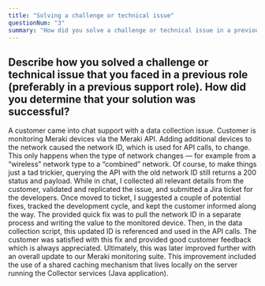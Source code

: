 ```yaml
---
title: "Solving a challenge or technical issue"
questionNum: "3"
summary: "How did you solve a challenge or technical issue in a previous role?"
---
```


## Describe how you solved a challenge or technical issue that you faced in a previous role (preferably in a previous support role). How did you determine that your solution was successful?

A customer came into chat support with a data collection issue. Customer is monitoring Meraki devices via the Meraki API.
Adding additional devices to the network caused the network ID, which is used for API calls, to change.
This only happens when the type of network changes — for example from a “wireless” network type to a “combined” network.
Of course, to make things just a tad trickier, querying the API with the old network ID still returns a 200 status and payload.
While in chat, I collected all relevant details from the customer, validated and replicated the issue, and submitted a Jira ticket for the developers.
Once moved to ticket, I suggested a couple of potential fixes, tracked the development cycle, and kept the customer informed along the way.
The provided quick fix was to pull the network ID in a separate process and writing the value to the monitored device.
Then, in the data collection script, this updated ID is referenced and used in the API calls. The customer was satisfied with this fix and provided good customer feedback which is always appreciated.
Ultimately, this was later improved further with an overall update to our Meraki monitoring suite.
This improvement included the use of a shared caching mechanism that lives locally on the server running the Collector services (Java application).
